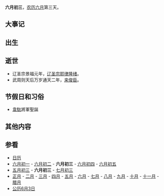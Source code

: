 {{Lunar06Calendar}}
'''六月初三'''，[[农历|农历]][[六月_(农历)|六月]]第三天。

==大事记==

==出生==

==逝世==
*辽圣宗景福元年，[[辽圣宗|辽圣宗]][[耶律隆绪|耶律隆绪]]。
*武周则天后万岁通天二年，[[来俊臣|来俊臣]]。

==节假日和习俗==
* [[韋馱|韋馱]]將軍聖誕

==其他内容==

==参看==
*[[历史上的今天|日历]]
*[[六月初一|六月初一]] - [[六月初二|六月初二]] - '''六月初三''' - [[六月初四|六月初四]] - [[六月初五|六月初五]] 
*[[五月初三|五月初三]] - '''六月初三''' - [[七月初三|七月初三]]
*[[正月|正月]] - [[二月_(农历)|二月]] - [[三月_(农历)|三月]] - [[四月_(农历)|四月]] - [[五月_(农历)|五月]] - [[六月_(农历)|六月]] - [[七月_(农历)|七月]] - [[八月_(农历)|八月]] - [[九月_(农历)|九月]] - [[十月_(农历)|十月]] - [[十一月_(农历)|十一月]] - [[腊月|腊月]]
*[[公历|公历]][[6月3日|6月3日]]